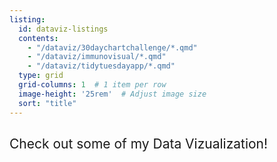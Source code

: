 ```yaml
---
listing: 
  id: dataviz-listings
  contents: 
    - "/dataviz/30daychartchallenge/*.qmd"
    - "/dataviz/immunovisual/*.qmd"
    - "/dataviz/tidytuesdayapp/*.qmd"
  type: grid
  grid-columns: 1  # 1 item per row
  image-height: '25rem'  # Adjust image size
  sort: "title" 
---
```


## [Check out some of my Data Vizualization!]{style="font-weight:400;"}

